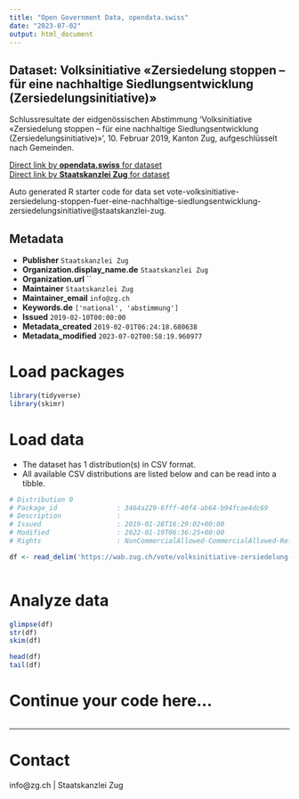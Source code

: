 ```yaml
---
title: "Open Government Data, opendata.swiss"
date: "2023-07-02"
output: html_document
---
```


## Dataset: Volksinitiative «Zersiedelung stoppen – für eine nachhaltige Siedlungsentwicklung (Zersiedelungsinitiative)»

Schlussresultate der eidgenössischen Abstimmung 'Volksinitiative «Zersiedelung stoppen – für eine nachhaltige Siedlungsentwicklung (Zersiedelungsinitiative)»', 10. Februar 2019, Kanton Zug, aufgeschlüsselt nach Gemeinden.

[Direct link by **opendata.swiss** for dataset](https://opendata.swiss/de/dataset/volksinitiative-zersiedelung-stoppen-fur-eine-nachhaltige-siedlungsentwicklung-zersiedelungsini)<br>
[Direct link by **Staatskanzlei Zug** for dataset](https://wab.zug.ch/vote/volksinitiative-zersiedelung-stoppen-fuer-eine-nachhaltige-siedlungsentwicklung-zersiedelungsinitiative/data)

Auto generated R starter code for data set vote-volksinitiative-zersiedelung-stoppen-fuer-eine-nachhaltige-siedlungsentwicklung-zersiedelungsinitiative@staatskanzlei-zug.

## Metadata

- **Publisher** `Staatskanzlei Zug`
- **Organization.display_name.de** `Staatskanzlei Zug`
- **Organization.url** ``
- **Maintainer** `Staatskanzlei Zug`
- **Maintainer_email** `info@zg.ch`
- **Keywords.de** `['national', 'abstimmung']`
- **Issued** `2019-02-10T00:00:00`
- **Metadata_created** `2019-02-01T06:24:18.680638`
- **Metadata_modified** `2023-07-02T00:58:19.960977`


# Load packages

```r

library(tidyverse)
library(skimr)

```

# Load data

-   The dataset has 1 distribution(s) in CSV format.
-   All available CSV distributions are listed below and can be read into a tibble.

```r

# Distribution 0
# Package_id               : 3464a229-6fff-40f4-ab64-b94fcae4dc69
# Description              : 
# Issued                   : 2019-01-28T16:29:02+00:00
# Modified                 : 2022-01-19T06:36:25+00:00
# Rights                   : NonCommercialAllowed-CommercialAllowed-ReferenceRequired

df <- read_delim('https://wab.zug.ch/vote/volksinitiative-zersiedelung-stoppen-fuer-eine-nachhaltige-siedlungsentwicklung-zersiedelungsinitiative/data-csv')



```

# Analyze data

```r

glimpse(df)
str(df)
skim(df)

head(df)
tail(df)

```

# Continue your code here...

```r

```

------------------------------------------------------------------------

# Contact

info@zg.ch | Staatskanzlei Zug
